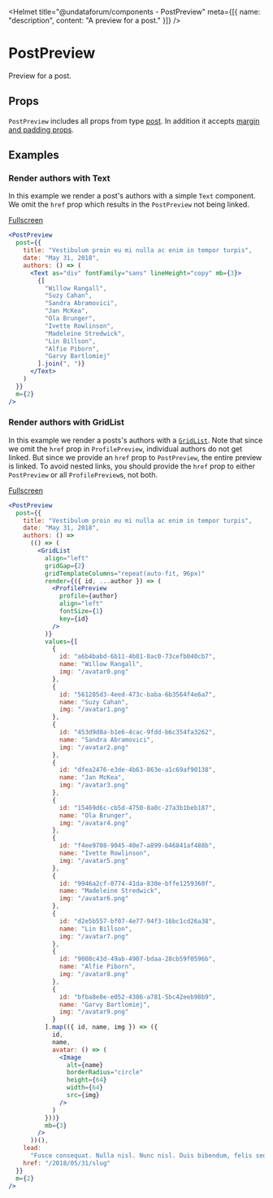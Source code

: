 
<Helmet
  title="@undataforum/components - PostPreview"
  meta={[{ name: "description", content: "A preview for a post." }]}
/>

# PostPreview

Preview for a post.

## Props

`PostPreview` includes all props from type [post](/types/post/). In addition it accepts [margin and padding props](https://rebassjs.org/props/#margin-and-padding).

## Examples

### Render authors with Text

In this example we render a post's authors with a simple `Text` component. We omit the `href` prop which results in the `PostPreview` not being linked.

<RenderAuthorsWithTextExample />

[Fullscreen](/PostPreview/render-authors-with-text-example/)

```jsx
<PostPreview
  post={{
    title: "Vestibulum proin eu mi nulla ac enim in tempor turpis",
    date: "May 31, 2018",
    authors: () => (
      <Text as="div" fontFamily="sans" lineHeight="copy" mb={3}>
        {[
          "Willow Rangall",
          "Suzy Cahan",
          "Sandra Abramovici",
          "Jan McKea",
          "Ola Brunger",
          "Ivette Rowlinson",
          "Madeleine Stredwick",
          "Lin Billson",
          "Alfie Piborn",
          "Garvy Bartlomiej"
        ].join(", ")}
      </Text>
    )
  }}
  m={2}
/>
```

### Render authors with GridList

In this example we render a posts's authors with a [`GridList`](/GridList). Note that since we omit the `href` prop in `ProfilePreview`, individual authors do not get linked. But since we provide an `href` prop to `PostPreview`, the entire preview is linked. To avoid nested links, you should provide the `href` prop to either `PostPreview` or all `ProfilePreview`s, not both.

<RenderAuthorsWithGridListExample />

[Fullscreen](/PostPreview/render-authors-with-gridlist-example/)

```jsx
<PostPreview
  post={{
    title: "Vestibulum proin eu mi nulla ac enim in tempor turpis",
    date: "May 31, 2018",
    authors: () =>
      (() => (
        <GridList
          align="left"
          gridGap={2}
          gridTemplateColumns="repeat(auto-fit, 96px)"
          render={({ id, ...author }) => (
            <ProfilePreview
              profile={author}
              align="left"
              fontSize={1}
              key={id}
            />
          )}
          values={[
            {
              id: "a6b4babd-6b11-4b81-8ac0-73cefb040cb7",
              name: "Willow Rangall",
              img: "/avatar0.png"
            },
            {
              id: "561285d3-4eed-473c-baba-6b3564f4e6a7",
              name: "Suzy Cahan",
              img: "/avatar1.png"
            },
            {
              id: "453d9d8a-b1e6-4cac-9fdd-b6c354fa3262",
              name: "Sandra Abramovici",
              img: "/avatar2.png"
            },
            {
              id: "dfea2476-e3de-4b63-863e-a1c69af90138",
              name: "Jan McKea",
              img: "/avatar3.png"
            },
            {
              id: "15469d6c-cb5d-4750-8a0c-27a3b1beb187",
              name: "Ola Brunger",
              img: "/avatar4.png"
            },
            {
              id: "f4ee9708-9045-40e7-a899-b46841af488b",
              name: "Ivette Rowlinson",
              img: "/avatar5.png"
            },
            {
              id: "9946a2cf-0774-41da-830e-bffe1259360f",
              name: "Madeleine Stredwick",
              img: "/avatar6.png"
            },
            {
              id: "d2e5b557-bf07-4e77-94f3-16bc1cd26a38",
              name: "Lin Billson",
              img: "/avatar7.png"
            },
            {
              id: "9008c43d-49ab-4907-bdaa-28cb59f0596b",
              name: "Alfie Piborn",
              img: "/avatar8.png"
            },
            {
              id: "bfba8e8e-e052-4386-a781-5bc42eeb98b9",
              name: "Garvy Bartlomiej",
              img: "/avatar9.png"
            }
          ].map(({ id, name, img }) => ({
            id,
            name,
            avatar: () => (
              <Image
                alt={name}
                borderRadius="circle"
                height={64}
                width={64}
                src={img}
              />
            )
          }))}
          mb={3}
        />
      ))(),
    lead:
      "Fusce consequat. Nulla nisl. Nunc nisl. Duis bibendum, felis sed interdum venenatis, turpis enim blandit mi, in porttitor pede justo eu massa. Donec dapibus. Duis at velit eu est congue elementum. In hac habitasse platea dictumst. Morbi vestibulum, velit id pretium iaculis, diam erat fermentum justo, nec condimentum neque sapien placerat ante. Nulla justo.",
    href: "/2018/05/31/slug"
  }}
  m={2}
/>
```
